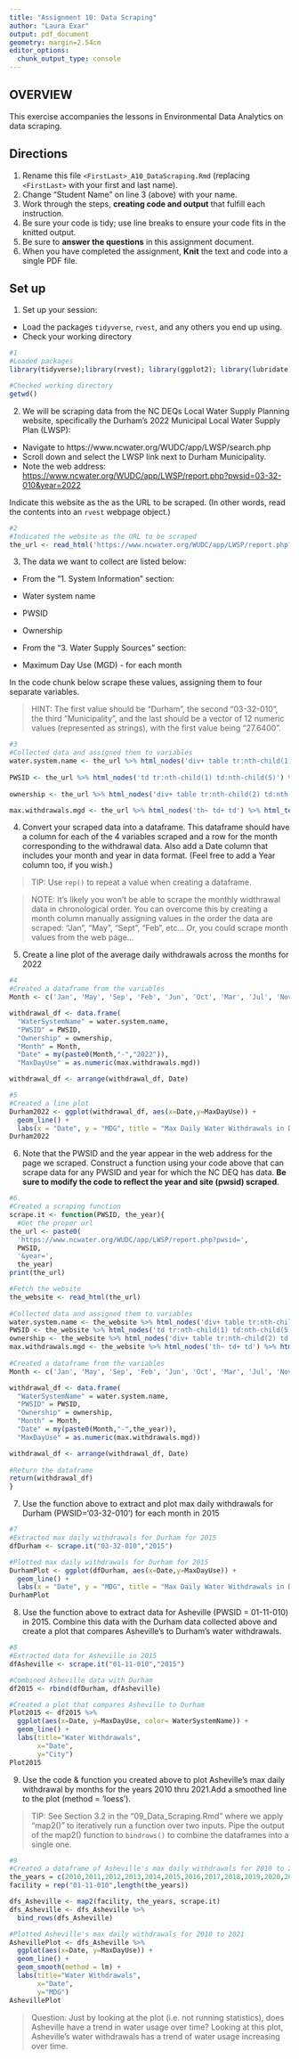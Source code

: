 ```yaml
---
title: "Assignment 10: Data Scraping"
author: "Laura Exar"
output: pdf_document
geometry: margin=2.54cm
editor_options: 
  chunk_output_type: console
---
```


## OVERVIEW

This exercise accompanies the lessons in Environmental Data Analytics on data scraping. 

## Directions
1. Rename this file `<FirstLast>_A10_DataScraping.Rmd` (replacing `<FirstLast>` with your first and last name).
2. Change "Student Name" on line 3 (above) with your name.
3. Work through the steps, **creating code and output** that fulfill each instruction.
4. Be sure your code is tidy; use line breaks to ensure your code fits in the knitted output.
5. Be sure to **answer the questions** in this assignment document.
6. When you have completed the assignment, **Knit** the text and code into a single PDF file.


## Set up 
1. Set up your session:

* Load the packages `tidyverse`, `rvest`, and any others you end up using.
* Check your working directory

```r
#1
#Loaded packages
library(tidyverse);library(rvest); library(ggplot2); library(lubridate)

#Checked working directory
getwd()

```

2. We will be scraping data from the NC DEQs Local Water Supply Planning website, specifically the Durham's 2022 Municipal Local Water Supply Plan (LWSP): 
 * Navigate to https://www.ncwater.org/WUDC/app/LWSP/search.php
 * Scroll down and select the LWSP link next to Durham Municipality. 
 * Note the web address: <https://www.ncwater.org/WUDC/app/LWSP/report.php?pwsid=03-32-010&year=2022>
 
Indicate this website as the as the URL to be scraped. (In other words, read the contents into an `rvest` webpage object.)

```r
#2
#Indicated the website as the URL to be scraped
the_url <- read_html('https://www.ncwater.org/WUDC/app/LWSP/report.php?pwsid=03-32-010&year=2022')

```

3. The data we want to collect are listed below:

* From the "1. System Information" section:
 * Water system name
 * PWSID
 * Ownership
 
* From the "3. Water Supply Sources" section:
 * Maximum Day Use (MGD) - for each month

In the code chunk below scrape these values, assigning them to four separate variables.

>HINT: The first value should be "Durham", the second "03-32-010", the third "Municipality", and the last should be a vector of 12 numeric values (represented as strings), with the first value being "27.6400".

```r
#3
#Collected data and assigned them to variables
water.system.name <- the_url %>% html_nodes('div+ table tr:nth-child(1) td:nth-child(2)') %>% html_text()
  
PWSID <- the_url %>% html_nodes('td tr:nth-child(1) td:nth-child(5)') %>% html_text()
  
ownership <- the_url %>% html_nodes('div+ table tr:nth-child(2) td:nth-child(4)') %>% html_text()

max.withdrawals.mgd <- the_url %>% html_nodes('th~ td+ td') %>% html_text()

```


4. Convert your scraped data into a dataframe. This dataframe should have a column for each of the 4 variables scraped and a row for the month corresponding to the withdrawal data. Also add a Date column that includes your month and year in data format. (Feel free to add a Year column too, if you wish.)

>TIP: Use `rep()` to repeat a value when creating a dataframe.

>NOTE: It's likely you won't be able to scrape the monthly widthrawal data in chronological order. You can overcome this by creating a month column manually assigning values in the order the data are scraped: "Jan", "May", "Sept", "Feb", etc... Or, you could scrape month values from the web page...

5. Create a line plot of the average daily withdrawals across the months for 2022

```r
#4
#Created a dataframe from the variables
Month <- c('Jan', 'May', 'Sep', 'Feb', 'Jun', 'Oct', 'Mar', 'Jul', 'Nov', 'Apr', 'Aug', 'Dec') 

withdrawal_df <- data.frame(
  "WaterSystemName" = water.system.name, 
  "PWSID" = PWSID, 
  "Ownership" = ownership,
  "Month" = Month,
  "Date" = my(paste0(Month,"-","2022")),
  "MaxDayUse" = as.numeric(max.withdrawals.mgd))

withdrawal_df <- arrange(withdrawal_df, Date)

#5
#Created a line plot
Durham2022 <- ggplot(withdrawal_df, aes(x=Date,y=MaxDayUse)) + 
  geom_line() +
  labs(x = "Date", y = "MDG", title = "Max Daily Water Withdrawals in Durham in 2022")
Durham2022

```

6. Note that the PWSID and the year appear in the web address for the page we scraped. Construct a function using your code above that can scrape data for any PWSID and year for which the NC DEQ has data. **Be sure to modify the code to reflect the year and site (pwsid) scraped**.

```r
#6.
#Created a scraping function
scrape.it <- function(PWSID, the_year){
  #Get the proper url
the_url <- paste0(
  'https://www.ncwater.org/WUDC/app/LWSP/report.php?pwsid=',
  PWSID,
  '&year=',
  the_year)
print(the_url)

#Fetch the website
the_website <- read_html(the_url) 
  
#Collected data and assigned them to variables
water.system.name <- the_website %>% html_nodes('div+ table tr:nth-child(1) td:nth-child(2)') %>% html_text()
PWSID <- the_website %>% html_nodes('td tr:nth-child(1) td:nth-child(5)') %>% html_text()
ownership <- the_website %>% html_nodes('div+ table tr:nth-child(2) td:nth-child(4)') %>% html_text()
max.withdrawals.mgd <- the_website %>% html_nodes('th~ td+ td') %>% html_text()
  
#Created a dataframe from the variables
Month <- c('Jan', 'May', 'Sep', 'Feb', 'Jun', 'Oct', 'Mar', 'Jul', 'Nov', 'Apr', 'Aug', 'Dec') 

withdrawal_df <- data.frame(
  "WaterSystemName" = water.system.name, 
  "PWSID" = PWSID, 
  "Ownership" = ownership,
  "Month" = Month,
  "Date" = my(paste0(Month,"-",the_year)),
  "MaxDayUse" = as.numeric(max.withdrawals.mgd))

withdrawal_df <- arrange(withdrawal_df, Date)
  
#Return the dataframe
return(withdrawal_df)
}

```

7. Use the function above to extract and plot max daily withdrawals for Durham (PWSID='03-32-010') for each month in 2015

```r
#7
#Extracted max daily withdrawals for Durham for 2015
dfDurham <- scrape.it("03-32-010","2015")

#Plotted max daily withdrawals for Durham for 2015
DurhamPlot <- ggplot(dfDurham, aes(x=Date,y=MaxDayUse)) + 
  geom_line() +
  labs(x = "Date", y = "MDG", title = "Max Daily Water Withdrawals in Durham in 2015")
DurhamPlot
```

8. Use the function above to extract data for Asheville (PWSID = 01-11-010) in 2015. Combine this data with the Durham data collected above and create a plot that compares Asheville's to Durham's water withdrawals.

```r
#8
#Extracted data for Asheville in 2015
dfAsheville <- scrape.it("01-11-010","2015")

#Combined Asheville data with Durham
df2015 <- rbind(dfDurham, dfAsheville)

#Created a plot that compares Asheville to Durham
Plot2015 <- df2015 %>%
  ggplot(aes(x=Date, y=MaxDayUse, color= WaterSystemName)) +
  geom_line() +
  labs(title="Water Withdrawals",
       x="Date",
       y="City")
Plot2015

```


9. Use the code & function you created above to plot Asheville's max daily withdrawal by months for the years 2010 thru 2021.Add a smoothed line to the plot (method = 'loess').

> TIP: See Section 3.2 in the "09_Data_Scraping.Rmd" where we apply "map2()" to iteratively run a function over two inputs. Pipe the output of the map2() function to `bindrows()` to combine the dataframes into a single one. 

```r
#9 
#Created a dataframe of Asheville's max daily withdrawals for 2010 to 2021
the_years = c(2010,2011,2012,2013,2014,2015,2016,2017,2018,2019,2020,2021)
facility = rep("01-11-010",length(the_years))

dfs_Asheville <- map2(facility, the_years, scrape.it)
dfs_Asheville <- dfs_Asheville %>% 
  bind_rows(dfs_Asheville)

#Plotted Asheville's max daily withdrawals for 2010 to 2021
AshevillePlot <- dfs_Asheville %>%
  ggplot(aes(x=Date, y=MaxDayUse)) +
  geom_line() + 
  geom_smooth(method = lm) +
  labs(title="Water Withdrawals",
       x="Date",
       y="MDG")
AshevillePlot

```

> Question: Just by looking at the plot (i.e. not running statistics), does Asheville have a trend in water usage over time? Looking at this plot, Asheville's water withdrawals has a trend of water usage increasing over time. 
